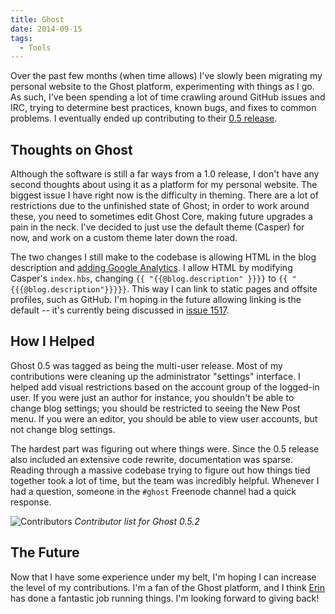 ```yaml
---
title: Ghost
date: 2014-09-15
tags:
  - Tools
---
```


Over the past few months (when time allows) I've slowly been migrating my personal website to the Ghost platform, experimenting with things as I go. As such, I've been spending a lot of time crawling around GitHub issues and IRC, trying to determine best practices, known bugs, and fixes to common problems. I eventually ended up contributing to their [0.5 release](http://blog.ghost.org/ghost-0-5/).

## Thoughts on Ghost

Although the software is still a far ways from a 1.0 release, I don't have any second thoughts about using it as a platform for my personal website. The biggest issue I have right now is the difficulty in theming. There are a lot of restrictions due to the unfinished state of Ghost; in order to work around these, you need to sometimes edit Ghost Core, making future upgrades a pain in the neck. I've decided to just use the default theme (Casper) for now, and work on a custom theme later down the road.

The two changes I still make to the codebase is allowing HTML in the blog description and [adding Google Analytics](https://ghost.org/forum/installation/413-implementing-google-analytics/). I allow HTML by modifying Casper's `index.hbs`, changing `{{ "{{@blog.description" }}}}` to `{{ "{{{@blog.description"}}}}}`. This way I can link to static pages and offsite profiles, such as GitHub. I'm hoping in the future allowing linking is the default -- it's currently being discussed in [issue 1517](https://github.com/TryGhost/Ghost/issues/1517).

## How I Helped

Ghost 0.5 was tagged as being the multi-user release. Most of my contributions were cleaning up the administrator "settings" interface. I helped add visual restrictions based on the account group of the logged-in user. If you were just an author for instance, you shouldn't be able to change blog settings; you should be restricted to seeing the New Post menu. If you were an editor, you should be able to view user accounts, but not change blog settings.

The hardest part was figuring out where things were. Since the 0.5 release also included an extensive code rewrite, documentation was sparse. Reading through a massive codebase trying to figure out how things tied together took a lot of time, but the team was incredibly helpful. Whenever I had a question, someone in the `#ghost` Freenode channel had a quick response.

![Contributors](/images/posts/ghost_credits.png)
_Contributor list for Ghost 0.5.2_

## The Future

Now that I have some experience under my belt, I'm hoping I can increase the level of my contributions. I'm a fan of the Ghost platform, and I think [Erin](https://github.com/ErisDS) has done a fantastic job running things. I'm looking forward to giving back!
